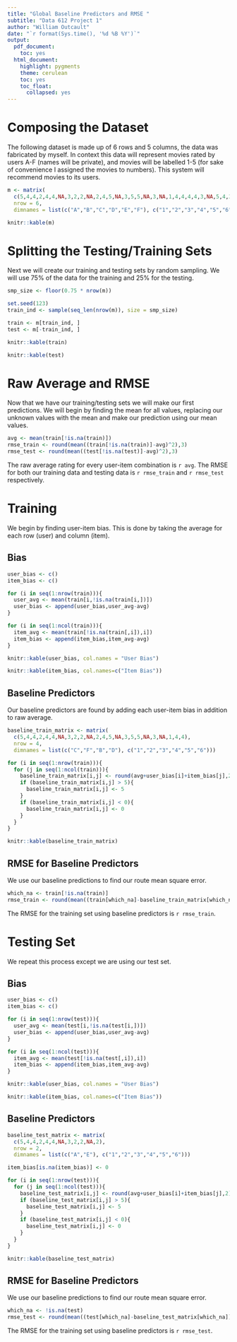 ---
title: "Global Baseline Predictors and RMSE "
subtitle: "Data 612 Project 1"
author: "William Outcault"
date: "`r format(Sys.time(), '%d %B %Y')`"
output:
  pdf_document:
    toc: yes
  html_document:
    highlight: pygments
    theme: cerulean
    toc: yes
    toc_float:
      collapsed: yes
---

\newpage

# Composing the Dataset

The following dataset is made up of 6 rows and 5 columns, the data was fabricated by myself. In context this data will represent movies rated by users A-F (names will be private), and movies will be labelled 1-5 (for sake of convenience I assigned the movies to numbers). This system will recommend movies to its users.

```{r message = F, warning = F}
m <- matrix(
  c(5,4,4,2,4,4,NA,3,2,2,NA,2,4,5,NA,3,5,5,NA,3,NA,1,4,4,4,4,3,NA,5,4,3,2,1,NA,4,3),
  nrow = 6,
  dimnames = list(c("A","B","C","D","E","F"), c("1","2","3","4","5","6")))

knitr::kable(m)
```

# Splitting the Testing/Training Sets 

Next we will create our training and testing sets by random sampling. We will use 75% of the data for the training and 25% for the testing.

```{r}
smp_size <- floor(0.75 * nrow(m))

set.seed(123)
train_ind <- sample(seq_len(nrow(m)), size = smp_size)

train <- m[train_ind, ]
test <- m[-train_ind, ]
```

```{r echo=F}
knitr::kable(train)

knitr::kable(test)
```


\newpage

# Raw Average and RMSE

Now that we have our training/testing sets we will make our first predictions. We will begin by finding the mean for all values, replacing our unknown values with the mean and make our prediction using our mean values.

```{r}
avg <- mean(train[!is.na(train)])
rmse_train <- round(mean((train[!is.na(train)]-avg)^2),3)
rmse_test <- round(mean((test[!is.na(test)]-avg)^2),3)
```

The raw average rating for every user-item combination is `r avg`. The RMSE for both our training data and testing data is `r rmse_train` and `r rmse_test` respectively.

\newpage

# Training

We begin by finding user-item bias. This is done by taking the average for each row (user) and column (item).

## Bias

```{r}
user_bias <- c()
item_bias <- c()

for (i in seq(1:nrow(train))){
  user_avg <- mean(train[i,!is.na(train[i,])])
  user_bias <- append(user_bias,user_avg-avg)
}

for (i in seq(1:ncol(train))){
  item_avg <- mean(train[!is.na(train[,i]),i])
  item_bias <- append(item_bias,item_avg-avg)
}
```

```{r echo = F}
knitr::kable(user_bias, col.names = "User Bias")
```

```{r echo = F}
knitr::kable(item_bias, col.names=c("Item Bias"))
```

\newpage

## Baseline Predictors

Our baseline predictors are found by adding each user-item bias in addition to raw average.

```{r}
baseline_train_matrix <- matrix(
  c(5,4,4,2,4,4,NA,3,2,2,NA,2,4,5,NA,3,5,5,NA,3,NA,1,4,4),
  nrow = 4,
  dimnames = list(c("C","F","B","D"), c("1","2","3","4","5","6")))

for (i in seq(1:nrow(train))){
  for (j in seq(1:ncol(train))){
    baseline_train_matrix[i,j] <- round(avg+user_bias[i]+item_bias[j],2)  
    if (baseline_train_matrix[i,j] > 5){
      baseline_train_matrix[i,j] <- 5
    }
    if (baseline_train_matrix[i,j] < 0){
      baseline_train_matrix[i,j] <- 0
    }
  }
}

knitr::kable(baseline_train_matrix)
```

## RMSE for Baseline Predictors

We use our baseline predictions to find our route mean square error.

```{r}
which_na <- train[!is.na(train)]
rmse_train <- round(mean((train[which_na]-baseline_train_matrix[which_na])^2),3)
```

The RMSE for the training set using baseline predictors is `r rmse_train`.

\newpage

# Testing Set 

We repeat this process except we are using our test set.

## Bias

```{r}
user_bias <- c()
item_bias <- c()

for (i in seq(1:nrow(test))){
  user_avg <- mean(test[i,!is.na(test[i,])])
  user_bias <- append(user_bias,user_avg-avg)
}

for (i in seq(1:ncol(test))){
  item_avg <- mean(test[!is.na(test[,i]),i])
  item_bias <- append(item_bias,item_avg-avg)
}
```

```{r echo = F}
knitr::kable(user_bias, col.names = "User Bias")
```

```{r echo = F}
knitr::kable(item_bias, col.names=c("Item Bias"))
```

\newpage

## Baseline Predictors

```{r}
baseline_test_matrix <- matrix(
  c(5,4,4,2,4,4,NA,3,2,2,NA,2),
  nrow = 2,
  dimnames = list(c("A","E"), c("1","2","3","4","5","6")))

item_bias[is.na(item_bias)] <- 0

for (i in seq(1:nrow(test))){
  for (j in seq(1:ncol(test))){
    baseline_test_matrix[i,j] <- round(avg+user_bias[i]+item_bias[j],2)  
    if (baseline_test_matrix[i,j] > 5){
      baseline_test_matrix[i,j] <- 5
    }
    if (baseline_test_matrix[i,j] < 0){
      baseline_test_matrix[i,j] <- 0
    }
  }
}

knitr::kable(baseline_test_matrix)
```

## RMSE for Baseline Predictors

We use our baseline predictions to find our route mean square error.

```{r}
which_na <- !is.na(test)
rmse_test <- round(mean((test[which_na]-baseline_test_matrix[which_na])^2),3)
```

The RMSE for the training set using baseline predictors is `r rmse_test`.
